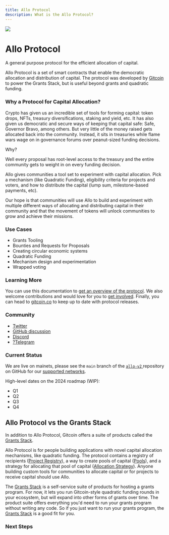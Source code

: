 ```yaml
---
title: Allo Protocol
description: What is the Allo Protocol?
---
```


<div className="mb-12 mt-16 flex flex-col items-center">
  <img src="/Allo_Logomark_Green.png" className="max-h-16 mb-3" />
  <h1 className="font-extrabold text-4xl title">Allo Protocol</h1>
  <p className="text-xl">A general purpose protocol for the efficient allocation of capital.</p>
</div>

Allo Protocol is a set of smart contracts that enable the democratic allocation
and distribution of capital. The protocol was developed by [ Gitcoin
](https://www.gitcoin.co/) to power the Grants Stack, but is useful beyond
grants and quadratic funding.

### Why a Protocol for Capital Allocation?

Crypto has given us an incredible set of tools for forming capital: token drops,
NFTs, treasury diversifications, staking and yield, etc. It has also given us
democratic and secure ways of keeping that capital safe: Safe, Governor Bravo,
among others. But very little of the money raised gets allocated back into the
community. Instead, it sits in treasuries while flame wars wage on in governance
forums over peanut-sized funding decisions.

Why?

Well every proposal has root-level access to the treasury and the entire
community gets to weight in on every funding decision.

Allo gives communities a tool set to experiment with capital allocation. Pick
a mechanism (like Quadratic Funding), eligibility criteria for projects and
voters, and how to distribute the capital (lump sum, milestone-based payments,
etc).

Our hope is that communities will use Allo to build and experiment with multiple
different ways of allocating and distributing capital in their community and
that the movement of tokens will unlock communities to grow and achieve their
missions.

### Use Cases

- Grants Tooling
- Bounties and Requests for Proposals
- Creating circular economic systems
- Quadratic Funding
- Mechanism design and experimentation
- Wrapped voting

### Learning More

You can use this documentation to [get an overview of the
protocol](/overview). We also welcome contributions and would love for
you to [get involved](overview/getting-involved.md). Finally, you can head to
[gitcoin.co](https://www.gitcoin.co) to keep up to date with protocol releases.

### Community

- [ Twitter ](https://twitter.com/alloprotocol)
- [ GitHub discussion ](https://github.com/orgs/allo-protocol/discussions)
- [ Discord ](https://discord.com/channels/562828676480237578/1095437947018432533)
- [ ?Telegram ](https://t.me/c/1935475570/1)

### Current Status

We are live on mainets, please see the `main` branch of the [ `allo-v2`
](https://github.com/allo-protocol/allo-v2/) repository on GitHub for our 
[supported networks](https://github.com/allo-protocol/allo-v2/blob/main/contracts/README.md).

High-level dates on the 2024 roadmap (WIP):

* Q1 
* Q2
* Q3
* Q4

## Allo Protocol vs the Grants Stack

In addition to Allo Protocol, Gitcoin offers a suite of products called the
[Grants Stack](https://www.gitcoin.co/grants-stack).

Allo Protocol is for people building applications with novel capital allocation
mechanisms, like quadratic funding. The protocol contains a registry of
recipients ([Project Registry](https://docs.allo.gitcoin.co/overview/project-registry)), a way to create
pools of capital ([Pools](https://docs.allo.gitcoin.co/overview/pool)), and a strategy
for allocating that pool of capital ([Allocation
Strategy](https://docs.allo.gitcoin.co/overview/allocation-strategy)). Anyone building
custom tools for communities to allocate capital or for projects to receive
capital should use Allo.

The [Grants Stack](https://www.gitcoin.co/grants-stack) is a self-service suite
of products for hosting a grants program. For now, it lets you run Gitcoin-style
quadratic funding rounds in your ecosystem, but will expand into other forms of
grants over time. The product suite offers everything you'd need to run your
grants program without writing any code. So if you just want to run your grants
program, the [Grants Stack](https://www.gitcoin.co/grants-stack) is a good fit
for you.

### Next Steps


<Cards>
  <Card title="Conceptual Overview" href="/overview" />
  <Card title="Contracts" href="/overview/contracts" />
  <Card title="Getting Involved" href="/overview/getting-involved" />
</Cards>
